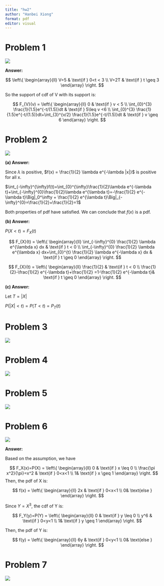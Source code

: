 ```yaml
---
title: "hw2"
author: "Hanbei Xiong"
format: pdf
editor: visual
---
```


# Problem 1

![](images/4681706478246_.pic.jpg)

**Answer:**

$$
\left\{
    \begin{array}{ll}
        V=5 & \text{if } 0<t < 3 \\
        V=2T & \text{if } t \geq 3
    \end{array}
\right.
$$

So the support of cdf of V with its support is:

$$
F_{V}(v) = 
\left\{
    \begin{array}{ll}
        0 & \text{if } v < 5 \\
        \int_{0}^{3} \frac{1}{1.5}e^{-t/(1.5)}dt & \text{if } 5\leq v <6 \\
        \int_{0}^{3} \frac{1}{1.5}e^{-t/(1.5)}dt+\int_{3}^{v/2} \frac{1}{1.5}e^{-t/(1.5)}dt & \text{if } v \geq 6
    \end{array}
\right.
$$

# Problem 2

![](images/4691706478253_.pic.jpg)

**(a) Answer:**

Since $\lambda$ is positive, $f(x) = \frac{1}{2} \lambda e^{-\lambda |x|}$ is positive for all x.

$\int_{-\infty}^{\infty}f(t)=\int_{0}^{\infty}\frac{1}{2}\lambda e^{-\lambda t}+\int_{-\infty}^{0}\frac{1}{2}\lambda e^{\lambda t}=-\frac{1}{2} e^{-\lambda t}\Big|_0^\infty + \frac{1}{2} e^{\lambda t}\Big|_{-\infty}^{0}=\frac{1}{2}+\frac{1}{2}=1$

Both properties of pdf have satisfied. We can conclude that $f(x)$ is a pdf.

**(b) Answer:**

$P(X<t)=F_{X}(t)$

$$
F_{X}(t) = 
\left\{
    \begin{array}{ll}
        \int_{-\infty}^{0} \frac{1}{2} \lambda e^{\lambda x} dx & \text{if } t < 0 \\
        \int_{-\infty}^{0} \frac{1}{2} \lambda e^{\lambda x} dx+\int_{0}^{t} \frac{1}{2} \lambda e^{-\lambda x} dx & \text{if } t \geq 0
    \end{array}
\right.
$$

$$
F_{X}(t) = 
\left\{
    \begin{array}{ll}
        \frac{1}{2} & \text{if } t < 0 \\
        \frac{1}{2}-\frac{1}{2} e^{-\lambda t}+\frac{1}{2} =1-\frac{1}{2} e^{-\lambda t}& \text{if } t \geq 0 
    \end{array}
\right.
$$

**(c) Answer:**

Let $T=|X|$

$P(|X|<t)=P(T<t)=P_{T}(t)$

# Problem 3

![](images/4701706478264_.pic.jpg)

# Problem 4

![](images/4711706478272_.pic.jpg)

# Problem 5

![](images/4721706478278_.pic.jpg)

# Problem 6

![](images/4731706478289_.pic.jpg)

**Answer:**

Based on the assumption, we have

$$
F_X(x)=P(X) = 
\left\{
    \begin{array}{ll}
        0 & \text{if } x \leq 0 \\
        \frac{\pi x^2}{\pi}=x^2 & \text{if } 0<x<1 \\
        1& \text{if } x \geq 1 
    \end{array}
\right.
$$ Then, the pdf of X is:

$$
f(x) = 
\left\{
    \begin{array}{ll}
        2x & \text{if } 0<x<1 \\
        0& \text{else }  
    \end{array}
\right.
$$

Since $Y=X^3$, the cdf of Y is:

$$
F_Y(y)=P(Y) = 
\left\{
    \begin{array}{ll}
        0 & \text{if } y \leq 0 \\
        y^6 & \text{if } 0<y<1 \\
        1& \text{if } y \geq 1 
    \end{array}
\right.
$$

Then, the pdf of Y is:

$$
f(y) = 
\left\{
    \begin{array}{ll}
        6y & \text{if } 0<y<1 \\
        0& \text{else }  
    \end{array}
\right.
$$

# Problem 7

![](images/4741706478296_.pic.jpg)
